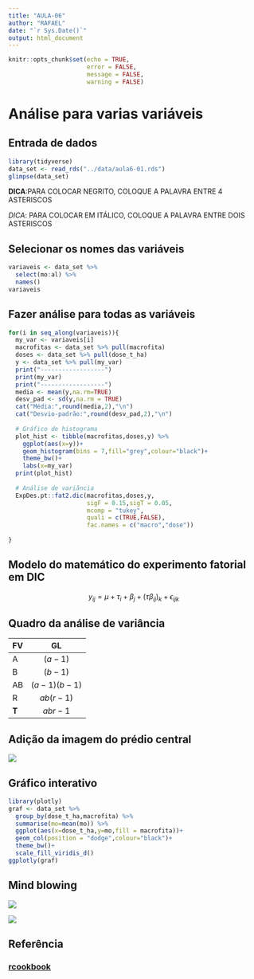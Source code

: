 ```yaml
---
title: "AULA-06"
author: "RAFAEL"
date: "`r Sys.Date()`"
output: html_document
---
```


```r
knitr::opts_chunk$set(echo = TRUE,
                      error = FALSE,
                      message = FALSE,
                      warning = FALSE)
```

# Análise para varias variáveis
## Entrada de dados
```r
library(tidyverse)
data_set <- read_rds("../data/aula6-01.rds")
glimpse(data_set)
```

**DICA**:PARA COLOCAR NEGRITO, COLOQUE A PALAVRA ENTRE 4 ASTERISCOS

*DICA*: PARA COLOCAR EM ITÁLICO, COLOQUE A PALAVRA ENTRE DOIS ASTERISCOS

## Selecionar os nomes das variáveis
```r
variaveis <- data_set %>% 
  select(mo:al) %>% 
  names()
variaveis
```

## Fazer análise para todas as variáveis
```r
for(i in seq_along(variaveis)){
  my_var <- variaveis[i]
  macrofitas <- data_set %>% pull(macrofita)
  doses <- data_set %>% pull(dose_t_ha)
  y <- data_set %>% pull(my_var)
  print("------------------")
  print(my_var)
  print("------------------")
  media <- mean(y,na.rm=TRUE)
  desv_pad <- sd(y,na.rm = TRUE)
  cat("Média:",round(media,2),"\n")
  cat("Desvio-padrão:",round(desv_pad,2),"\n")
  
  # Gráfico de histograma
  plot_hist <- tibble(macrofitas,doses,y) %>% 
    ggplot(aes(x=y))+
    geom_histogram(bins = 7,fill="grey",colour="black")+
    theme_bw()+
    labs(x=my_var)
  print(plot_hist)
  
  # Análise de variância
  ExpDes.pt::fat2.dic(macrofitas,doses,y,
                      sigF = 0.15,sigT = 0.05,
                      mcomp = "tukey",
                      quali = c(TRUE,FALSE),
                      fac.names = c("macro","dose"))
  
}
```

## Modelo do matemático do experimento fatorial em DIC
$$
y_{ij}=\mu + \tau_{i} + \beta_{j} + (\tau \beta_{ij})_{k} + \epsilon_{ijk}
$$

## Quadro da análise de variância
FV|GL
:---|:---:
A| $(a-1)$
B| $(b-1)$
AB| $(a-1)(b-1)$
R| $ab(r-1)$
**T**| $abr-1$

## Adição da imagem do prédio central
![](../img/01.jpg)

## Gráfico interativo
```r
library(plotly)
graf <- data_set %>% 
  group_by(dose_t_ha,macrofita) %>% 
  summarise(mo=mean(mo)) %>% 
  ggplot(aes(x=dose_t_ha,y=mo,fill = macrofita))+
  geom_col(position = "dodge",colour="black")+
  theme_bw()+
  scale_fill_viridis_d()
ggplotly(graf)

```

## Mind blowing
![](https://media.tenor.com/Oc4nf8N08jIAAAAM/mind-blow-galaxy.gif)

![](https://media.tenor.com/DkLuqx5rQcUAAAAM/cat.gif)

## Referência
### [rcookbook](https://bookdown.org/yihui/rmarkdown-cookbook/)


